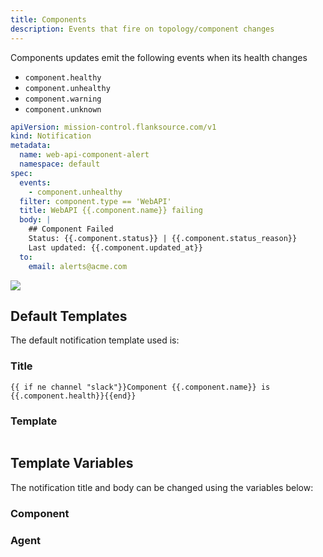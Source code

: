 ```yaml
---
title: Components
description: Events that fire on topology/component changes
---
```



Components updates emit the following events when its health changes

- `component.healthy`
- `component.unhealthy`
- `component.warning`
- `component.unknown`

```yaml title="unhelthy-component-notification.yaml"
apiVersion: mission-control.flanksource.com/v1
kind: Notification
metadata:
  name: web-api-component-alert
  namespace: default
spec:
  events:
    - component.unhealthy
  filter: component.type == 'WebAPI'
  title: WebAPI {{.component.name}} failing
  body: |
    ## Component Failed
    Status: {{.component.status}} | {{.component.status_reason}}
    Last updated: {{.component.updated_at}}
  to:
    email: alerts@acme.com
```

![](./slack-notification-component.png)

## Default Templates

The default notification template used is:

### Title

```
{{ if ne channel "slack"}}Component {{.component.name}} is {{.component.health}}{{end}}
```

### Template

```txt file=../../../modules/mission-control/notification/templates/component.health

```

## Template Variables

The notification title and body can be changed using the variables below:
<ComponentHealthEnv />

### Component

<ComponentEnv />

### Agent
<AgentEnv />